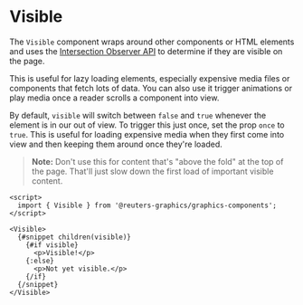 

<Meta of={VisibleStories} />

# Visible

The `Visible` component wraps around other components or HTML elements and uses the [Intersection Observer API](https://developer.mozilla.org/en-US/docs/Web/API/Intersection_Observer_API) to determine if they are visible on the page.

This is useful for lazy loading elements, especially expensive media files or components that fetch lots of data. You can also use it trigger animations or play media once a reader scrolls a component into view.

By default, `visible` will switch between `false` and `true` whenever the element is in our out of view. To trigger this just once, set the prop `once` to `true`. This is useful for loading expensive media when they first come into view and then keeping them around once they're loaded.

> **Note:** Don't use this for content that's "above the fold" at the top of the page. That'll just slow down the first load of important visible content.

```svelte
<script>
  import { Visible } from '@reuters-graphics/graphics-components';
</script>

<Visible>
  {#snippet children(visible)}
    {#if visible}
      <p>Visible!</p>
    {:else}
      <p>Not yet visible.</p>
    {/if}
  {/snippet}
</Visible>
```

<Canvas of={VisibleStories.Demo} />
